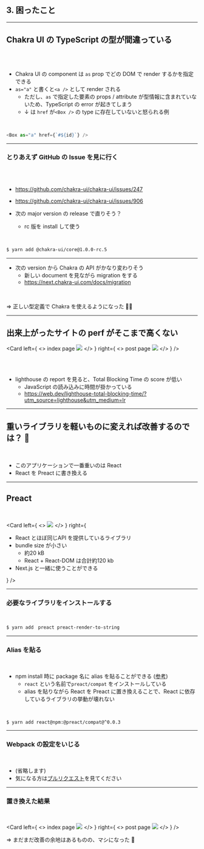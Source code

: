 
## 3. 困ったこと

---

## Chakra UI の TypeScript の型が間違っている

<br />
<br />

- Chakra UI の component は `as` prop でどの DOM で render するかを指定できる
- `as="a"` と書くと`<a />` として render される
  - ただし、`as` で指定した要素の props / attribute が型情報に含まれていないため、TypeScript の error が起きてしまう
  - ↓ は `href` が`<Box />` の type に存在していないと怒られる例

<br />

```js
<Box as="a" href={`#${id}`} />
```

---

### とりあえず GitHub の Issue を見に行く

<br />
<br />

- https://github.com/chakra-ui/chakra-ui/issues/247
- https://github.com/chakra-ui/chakra-ui/issues/906

- 次の major version の release で直りそう？
  - rc 版を install して使う

<br />

```bash
$ yarn add @chakra-ui/core@1.0.0-rc.5
```

---

- 次の version から Chakra の API がかなり変わりそう
  - 新しい document を見ながら migration をする
  - https://next.chakra-ui.com/docs/migration

<br />

=> 正しい型定義で Chakra を使えるようになった 🎉

---

## 出来上がったサイトの perf がそこまで高くない

<Card
  left={
    <>
      index page
      <img src="../../images/React-index.png" />
    </>
  }
  right={
    <>
      post page
      <img src="../../images/React-post.png" />
    </>
  }
/>

<br />
<br />

- lighthouse の report を見ると、Total Blocking Time の score が低い
  - JavaScript の読み込みに時間が掛かっている
  - https://web.dev/lighthouse-total-blocking-time/?utm_source=lighthouse&utm_medium=lr

---

## 重いライブラリを軽いものに変えれば改善するのでは？ 🤔

<br />

- このアプリケーションで一番重いのは React
- React を Preact に書き換える

---

## Preact

<br />

<Card
  left={
    <>
      <img src="../../images/preact.jpg" />
    </>
  }
  right={
    <ul>
      <li>React とほぼ同じAPI を提供しているライブラリ</li>
      <li>
        bundle size が小さい
        <ul>
          <li>約20 kB</li>
          <li>React + React-DOM は合計約120 kb</li>
        </ul>
      </li>
      <li>Next.js と一緒に使うことができる</li>
    </ul>
  }
/>

---

### 必要なライブラリをインストールする

<br />

```bash
$ yarn add　preact preact-render-to-string
```

---

### Alias を貼る

<br />

- npm install 時に package 名に alias を貼ることができる ([参考](https://github.com/npm/rfcs/blob/latest/implemented/0001-package-aliases.md#detailed-explanation))
  - `react` という名前で`preact/compat` をインストールしている
  - alias を貼りながら React を Preact に置き換えることで、React に依存しているライブラリの挙動が壊れない

<br />

```bash
$ yarn add react@npm:@preact/compat@^0.0.3
```

---

### Webpack の設定をいじる

<br />

- (省略します)
- 気になる方は[プルリクエスト](https://github.com/queq1890/shuho/pull/41)を見てください

---

### 置き換えた結果

<br />

<Card
  left={
    <>
      index page
      <img src="../../images/Preact-index.png" />
    </>
  }
  right={
    <>
      post page
      <img src="../../images/Preact-post.png" />
    </>
  }
/>

=> まだまだ改善の余地はあるものの、マシになった 🥳
